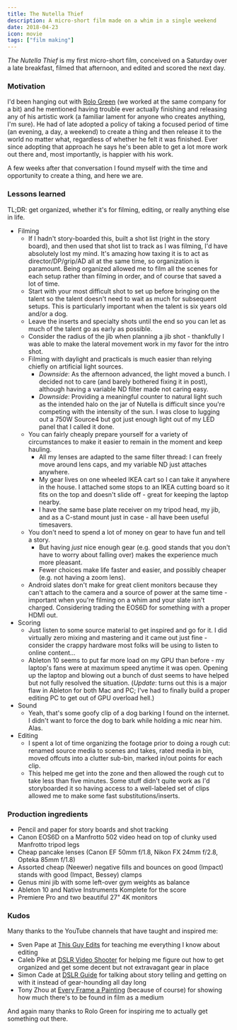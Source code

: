 ```yaml
---
title: The Nutella Thief
description: A micro-short film made on a whim in a single weekend
date: 2018-04-23
icon: movie
tags: ["film making"]
---
```


_The Nutella Thief_ is my first micro-short film, conceived on a Saturday over a late breakfast, filmed that afternoon, and edited and scored the next day.


<Vimeo videoId="266134889" />

### Motivation

I'd been hanging out with [Rolo Green](https://www.rologreen.com/) (we worked at the same company for a bit) and he mentioned having trouble
ever actually finishing and releasing any of his artistic work (a familiar lament for anyone who creates anything, I'm sure).
He had of late adopted a policy of taking a focused period of time (an evening, a day, a weekend) to create a thing and then release it to the world
no matter what, regardless of whether he felt it was finished. Ever since adopting that approach he says he's been able to get a lot more work
out there and, most importantly, is happier with his work.

A few weeks after that conversation I found myself with the time and opportunity to create a thing, and here we are.

### Lessons learned

TL;DR: get organized, whether it's for filming, editing, or really anything else in life.

- Filming
  - If I hadn't story-boarded this, built a shot list (right in the story board), and then used that shot list to track as I was filming, I'd have absolutely lost my mind. It's amazing how taxing it is to act as director/DP/grip/AD all at the same time, so organization is paramount. Being organized allowed me to film all the scenes for each setup rather than filming in order, and of course that saved a lot of time.
  - Start with your most difficult shot to set up before bringing on the talent so the talent doesn't need to wait as much for subsequent setups. This is particularly important when the talent is six years old and/or a dog.
  - Leave the inserts and specialty shots until the end so you can let as much of the talent go as early as possible.
  - Consider the radius of the jib when planning a jib shot - thankfully I was able to make the lateral movement work in my favor for the intro shot.
  - Filming with daylight and practicals is much easier than relying chiefly on artificial light sources.
    - _Downside_: As the afternoon advanced, the light moved a bunch. I decided not to care (and barely bothered fixing it in post), although having a variable ND filter made not caring easy.
    - _Downside_: Providing a meaningful counter to natural light such as the intended halo on the jar of Nutella is difficult since you're competing with the intensity of the sun. I was close to lugging out a 750W Source4 but got just enough light out of my LED panel that I called it done.
  - You can fairly cheaply prepare yourself for a variety of circumstances to make it easier to remain in the moment and keep hauling.
    - All my lenses are adapted to the same filter thread: I can freely move around lens caps, and my variable ND just attaches anywhere.
    - My gear lives on one wheeled IKEA cart so I can take it anywhere in the house. I attached some stops to an IKEA cutting board so it fits on the top and doesn't slide off - great for keeping the laptop nearby.
    - I have the same base plate receiver on my tripod head, my jib, and as a C-stand mount just in case - all have been useful timesavers.
  - You don't need to spend a lot of money on gear to have fun and tell a story.
    - But having _just_ nice enough gear (e.g. good stands that you don't have to worry about falling over) makes the experience much more pleasant.
    - Fewer choices make life faster and easier, and possibly cheaper (e.g. not having a zoom lens).
  - Android slates don't make for great client monitors because they can't attach to the camera and a source of power at the same time - important when you're filming on a whim and your slate isn't charged. Considering trading the EOS6D for something with a proper HDMI out.
- Scoring
  - Just listen to some source material to get inspired and go for it. I did virtually zero mixing and mastering and it came out just fine - consider the crappy hardware most folks will be using to listen to online content...
  - Ableton 10 seems to put far more load on my GPU than before - my laptop's fans were at maximum speed anytime it was open. Opening up the laptop and blowing out a bunch of dust seems to have helped but not fully resolved the situation. (_Update_: turns out this is a major flaw in Ableton for both Mac and PC; I've had to finally build a proper editing PC to get out of GPU overload hell.)
- Sound
  - Yeah, that's some goofy clip of a dog barking I found on the internet. I didn't want to force the dog to bark while holding a mic near him. Alas.
- Editing
  - I spent a lot of time organizing the footage prior to doing a rough cut: renamed source media to scenes and takes, rated media in bin, moved offcuts into a clutter sub-bin, marked in/out points for each clip.
  - This helped me get into the zone and then allowed the rough cut to take less than five minutes. Some stuff didn't quite work as I'd storyboarded it so having access to a well-labeled set of clips allowed me to make some fast substitutions/inserts.

### Production ingredients

- Pencil and paper for story boards and shot tracking
- Canon EOS6D on a Manfrotto 502 video head on top of clunky used Manfrotto tripod legs
- Cheap pancake lenses (Canon EF 50mm f/1.8, Nikon FX 24mm f/2.8, Opteka 85mm f/1.8)
- Assorted cheap (Neewer) negative fills and bounces on good (Impact) stands with good (Impact, Bessey) clamps
- Genus mini jib with some left-over gym weights as balance
- Ableton 10 and Native Instruments Komplete for the score
- Premiere Pro and two beautiful 27" 4K monitors

### Kudos

Many thanks to the YouTube channels that have taught and inspired me:

- Sven Pape at [This Guy Edits](https://www.youtube.com/channel/UCcPuBEAwuF6XWXkcXJXJwsg) for teaching me everything I know about editing
- Caleb Pike at [DSLR Video Shooter](https://www.youtube.com/channel/UCMmA0XxraDP7ZVbv4eY3Omg) for helping me figure out how to get organized and get some decent but not extravagant gear in place
- Simon Cade at [DSLR Guide](https://www.youtube.com/channel/UCzQ1L-wzA_1qmLf49ey9iTQ) for talking about story telling and getting on with it instead of gear-hounding all day long
- Tony Zhou at [Every Frame a Painting](https://www.youtube.com/channel/UCjFqcJQXGZ6T6sxyFB-5i6A) (because of course) for showing how much there's to be found in film as a medium

And again many thanks to Rolo Green for inspiring me to actually get something out there.
